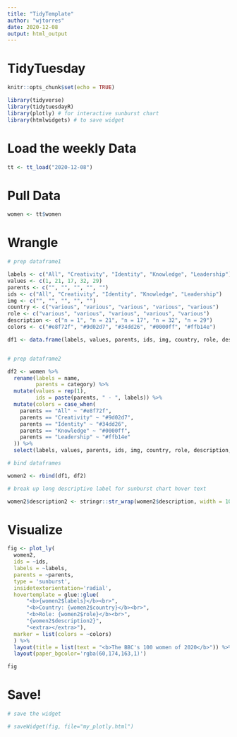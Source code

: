 ```yaml
---
title: "TidyTemplate"
author: "wjtorres"
date: 2020-12-08
output: html_output
---
```


# TidyTuesday


```r

knitr::opts_chunk$set(echo = TRUE)

library(tidyverse)
library(tidytuesdayR)
library(plotly) # for interactive sunburst chart
library(htmlwidgets) # to save widget
```

# Load the weekly Data

```r

tt <- tt_load("2020-12-08")

```


# Pull Data

```r

women <- tt$women

```

# Wrangle

```r

# prep dataframe1

labels <- c("All", "Creativity", "Identity", "Knowledge", "Leadership")
values <- c(1, 21, 17, 32, 29)
parents <- c("", "", "", "", "")
ids <- c("All", "Creativity", "Identity", "Knowledge", "Leadership")
img <- c("", "", "", "", "")
country <- c("various", "various", "various", "various", "various")
role <- c("various", "various", "various", "various", "various")
description <- c("n = 1", "n = 21", "n = 17", "n = 32", "n = 29")
colors <- c("#e8f72f", "#9d02d7", "#34dd26", "#0000ff", "#ffb14e")

df1 <- data.frame(labels, values, parents, ids, img, country, role, description, colors)


# prep dataframe2

df2 <- women %>%
  rename(labels = name,
         parents = category) %>%
  mutate(values = rep(1),
         ids = paste(parents, " - ", labels)) %>%
  mutate(colors = case_when(
    parents == "All" ~ "#e8f72f",
    parents == "Creativity" ~ "#9d02d7",
    parents == "Identity" ~ "#34dd26",
    parents == "Knowledge" ~ "#0000ff",
    parents == "Leadership" ~ "#ffb14e"
  )) %>%
  select(labels, values, parents, ids, img, country, role, description, colors)

# bind dataframes

women2 <- rbind(df1, df2)

# break up long descriptive label for sunburst chart hover text

women2$description2 <- stringr::str_wrap(women2$description, width = 100)

```

# Visualize

```r

fig <- plot_ly(
  women2, 
  ids = ~ids, 
  labels = ~labels, 
  parents = ~parents, 
  type = 'sunburst',
  insidetextorientation='radial',
  hovertemplate = glue::glue(
      "<b>{women2$labels}</b><br>",
      "<b>Country: {women2$country}</b><br>",
      "<b>Role: {women2$role}</b><br>",
      "{women2$description2}",
      "<extra></extra>"),
  marker = list(colors = ~colors)
  ) %>%
  layout(title = list(text = "<b>The BBC's 100 women of 2020</b>")) %>%
  layout(paper_bgcolor='rgba(60,174,163,1)')

fig
```

# Save!

```r
# save the widget

# saveWidget(fig, file="my_plotly.html")

```
